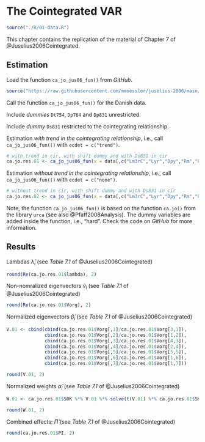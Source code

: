 # The Cointegrated VAR

```r

source("./R/01-data.R")

```

This chapter contains the replication of the material of Chapter 7 of @Juselius2006Cointegrated.

## Estimation

Load the function `ca_jo_jus06_fun()` from *GitHub*. 

```r

source("https://raw.githubusercontent.com/mmoessler/juselius-2006/main/R/ca_jo_jus06_fun.R")

```

Call the function `ca_jo_jus06_fun()` for the Danish data.



Include *dummies* `Dt754`, `Dp764` and `Dp831` unrestricted.

Include *dummy* `Ds831` restricted to the cointegrating relationship.

Estimation *with trend in the cointegrating relationship*, i.e., call `ca_jo_jus06_fun(()` with `ecdet = c("trend")`.

```r

# with trend in cir, with shift dummy and with Ds831 in cir
ca.jo.res.01 <- ca_jo_jus06_fun(x = data[,c("Lm3rC","Lyr","Dpy","Rm","Rb")], type = c("trace"), ecdet = c("trend"), K = 2, spec = c("transitory"), data = data)

```

Estimation *without trend in the cointegrating relationship*, i.e., call `ca_jo_jus06_fun(()` with `ecdet = c("none")`.

```r

# without trend in cir, with shift dummy and with Ds831 in cir
ca.jo.res.02 <- ca_jo_jus06_fun(x = data[,c("Lm3rC","Lyr","Dpy","Rm","Rb")], type = c("trace"), ecdet = c("none"), K = 2, spec = c("transitory"), data = data)

```

Note, the function `ca_jo_jus06_fun()` is based on the function `ca.jo()` from the library `urca` (see also @Pfaff2008Analysis). The dummy variables are added inside the function, i.e., "hard". Check the code on *GitHub* for more information.

## Results

Lambdas $\widehat{\lambda}_i$ (see *Table 7.1* of @Juselius2006Cointegrated)

```r

round(Re(ca.jo.res.01$lambda), 2) 

```

Non-nomralized eigenvectors $\widehat{v}_i$ (see *Table 7.1* of @Juselius2006Cointegrated)

```r

round(Re(ca.jo.res.01$Vorg), 2)

```

Normalized eigenvectors $\widehat{\beta}_i$ (see *Table 7.1* of @Juselius2006Cointegrated)

```r

V.01 <- cbind(cbind(ca.jo.res.01$Vorg[,1]/ca.jo.res.01$Vorg[3,1]),
              cbind(ca.jo.res.01$Vorg[,2]/ca.jo.res.01$Vorg[1,2]),
              cbind(ca.jo.res.01$Vorg[,3]/ca.jo.res.01$Vorg[4,3]),
              cbind(ca.jo.res.01$Vorg[,4]/ca.jo.res.01$Vorg[2,4]),
              cbind(ca.jo.res.01$Vorg[,5]/ca.jo.res.01$Vorg[5,5]),
              cbind(ca.jo.res.01$Vorg[,6]/ca.jo.res.01$Vorg[1,6]),
              cbind(ca.jo.res.01$Vorg[,7]/ca.jo.res.01$Vorg[1,7]))

round(V.01, 2)

```

Normalized weights $\widehat{\alpha}_i$ (see *Table 7.1* of @Juselius2006Cointegrated)


```r

W.01 <- ca.jo.res.01$S0K %*% V.01 %*% solve(t(V.01) %*% ca.jo.res.01$SKK %*% V.01)

round(W.01, 2)

```

Combined effects: $\widehat{\Pi}$ (see *Table 7.1* of @Juselius2006Cointegrated)

```r

round(ca.jo.res.01$PI, 2)

```




